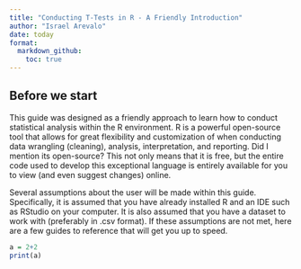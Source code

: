 ```yaml
---
title: "Conducting T-Tests in R - A Friendly Introduction"
author: "Israel Arevalo"
date: today
format:
  markdown_github:
    toc: true
---
```


## Before we start

This guide was designed as a friendly approach to learn how to conduct statistical analysis within the R environment. R is a powerful open-source tool that allows for great flexibility and customization of when conducting data wrangling (cleaning), analysis, interpretation, and reporting. Did I mention its open-source? This not only means that it is free, but the entire code used to develop this exceptional language is entirely available for you to view (and even suggest changes) online.

Several assumptions about the user will be made within this guide. Specifically, it is assumed that you have already installed R and an IDE such as RStudio on your computer. It is also assumed that you have a dataset to work with (preferably in .csv format). If these assumptions are not met, here are a few guides to reference that will get you up to speed.



```r
a = 2+2
print(a)


```

